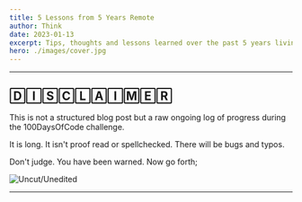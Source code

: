 ```yaml
---
title: 5 Lessons from 5 Years Remote
author: Think
date: 2023-01-13
excerpt: Tips, thoughts and lessons learned over the past 5 years living/working remotely
hero: ./images/cover.jpg
---
```


---

## 🄳🄸🅂🄲🄻🄰🄸🄼🄴🅁

This is not a structured blog post but a raw ongoing log of progress during the 100DaysOfCode challenge.

It is long. It isn't proof read or spellchecked. There will be bugs and typos.

Don't judge. You have been warned. Now go forth;

![Uncut/Unedited](https://media.giphy.com/media/xTiTnu831s1um2X9ug/giphy.gif)

---

